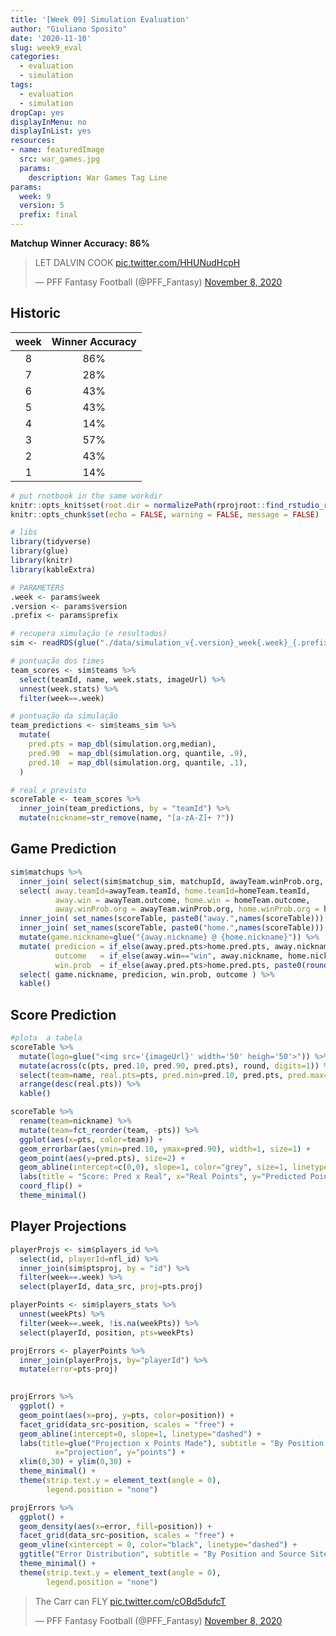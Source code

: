 ```yaml
---
title: '[Week 09] Simulation Evaluation'
author: "Giuliano Sposito"
date: '2020-11-10'
slug: week9_eval
categories:
  - evaluation
  - simulation
tags:
  - evaluation
  - simulation
dropCap: yes
displayInMenu: no
displayInList: yes
resources:
- name: featuredImage
  src: war_games.jpg
  params:
    description: War Games Tag Line
params:
  week: 9
  version: 5
  prefix: final
---
```


**Matchup Winner Accuracy: 86%**

<!--more-->

<blockquote class="twitter-tweet"><p lang="en" dir="ltr">LET DALVIN COOK <a href="https://t.co/HHUNudHcpH">pic.twitter.com/HHUNudHcpH</a></p>&mdash; PFF Fantasy Football (@PFF_Fantasy) <a href="https://twitter.com/PFF_Fantasy/status/1325537233550630918?ref_src=twsrc%5Etfw">November 8, 2020</a></blockquote> <script async src="https://platform.twitter.com/widgets.js" charset="utf-8"></script>


## Historic

| week | Winner Accuracy |
|:----:|:---------------:|
| 8    |       86%       |
| 7    |       28%       |
| 6    |       43%       |
| 5    |       43%       |
| 4    |       14%       |
| 3    |       57%       |
| 2    |       43%       |
| 1    |       14%       |


```r
# put rnotbook in the same workdir
knitr::opts_knit$set(root.dir = normalizePath(rprojroot::find_rstudio_root_file())) 
knitr::opts_chunk$set(echo = FALSE, warning = FALSE, message = FALSE)
```


```r
# libs
library(tidyverse)
library(glue)
library(knitr)
library(kableExtra)

# PARAMETERS
.week <- params$week
.version <- params$version
.prefix <- params$prefix

# recupera simulação (e resultados)
sim <- readRDS(glue("./data/simulation_v{.version}_week{.week}_{.prefix}.rds"))

# pontuação dos times
team_scores <- sim$teams %>% 
  select(teamId, name, week.stats, imageUrl) %>% 
  unnest(week.stats) %>% 
  filter(week==.week)

# pontuação da simulação
team_predictions <- sim$teams_sim %>% 
  mutate(
    pred.pts = map_dbl(simulation.org,median), 
    pred.90  = map_dbl(simulation.org, quantile, .9),
    pred.10  = map_dbl(simulation.org, quantile, .1),
  )

# real x previsto
scoreTable <- team_scores %>% 
  inner_join(team_predictions, by = "teamId") %>% 
  mutate(nickname=str_remove(name, "[a-zA-Z]+ ?"))
```

## Game Prediction

```r
sim$matchups %>%
  inner_join( select(sim$matchup_sim, matchupId, awayTeam.winProb.org, homeTeam.winProb.org), by="matchupId")  %>% 
  select( away.teamId=awayTeam.teamId, home.teamId=homeTeam.teamId, 
          away.win = awayTeam.outcome, home.win = homeTeam.outcome,
          away.winProb.org = awayTeam.winProb.org, home.winProb.org = homeTeam.winProb.org) %>% 
  inner_join( set_names(scoreTable, paste0("away.",names(scoreTable))), by="away.teamId" ) %>% 
  inner_join( set_names(scoreTable, paste0("home.",names(scoreTable))), by="home.teamId" ) %>% 
  mutate(game.nickname=glue("{away.nickname} @ {home.nickname}")) %>%
  mutate( predicion = if_else(away.pred.pts>home.pred.pts, away.nickname, home.nickname),
          outcome   = if_else(away.win=="win", away.nickname, home.nickname),
          win.prob  = if_else(away.pred.pts>home.pred.pts, paste0(round(100*away.winProb.org,1), "%"), paste0(round(100*home.winProb.org,1),"%"))) %>% 
  select( game.nickname, predicion, win.prob, outcome ) %>% 
  kable()
```


## Score Prediction

```r
#plota  a tabela
scoreTable %>% 
  mutate(logo=glue("<img src='{imageUrl}' width='50' heigh='50'>")) %>% 
  mutate(across(c(pts, pred.10, pred.90, pred.pts), round, digits=1)) %>% 
  select(team=name, real.pts=pts, pred.min=pred.10, pred.pts, pred.max=pred.90) %>% 
  arrange(desc(real.pts)) %>% 
  kable()
```


```r

scoreTable %>% 
  rename(team=nickname) %>% 
  mutate(team=fct_reorder(team, -pts)) %>% 
  ggplot(aes(x=pts, color=team)) +
  geom_errorbar(aes(ymin=pred.10, ymax=pred.90), width=1, size=1) +
  geom_point(aes(y=pred.pts), size=2) +
  geom_abline(intercept=c(0,0), slope=1, color="grey", size=1, linetype="dashed") +
  labs(title = "Score: Pred x Real", x="Real Points", y="Predicted Points") +
  coord_flip() +
  theme_minimal() 
```

## Player Projections

```r
playerProjs <- sim$players_id %>% 
  select(id, playerId=nfl_id) %>% 
  inner_join(sim$ptsproj, by = "id") %>% 
  filter(week==.week) %>% 
  select(playerId, data_src, proj=pts.proj)

playerPoints <- sim$players_stats %>%
  unnest(weekPts) %>% 
  filter(week==.week, !is.na(weekPts)) %>% 
  select(playerId, position, pts=weekPts) 

projErrors <- playerPoints %>% 
  inner_join(playerProjs, by="playerId") %>% 
  mutate(error=pts-proj)

  
projErrors %>% 
  ggplot() +
  geom_point(aes(x=proj, y=pts, color=position)) +
  facet_grid(data_src~position, scales = "free") +
  geom_abline(intercept=0, slope=1, linetype="dashed") + 
  labs(title=glue("Projection x Points Made"), subtitle = "By Position and Source Site",
          x="projection", y="points") +
  xlim(0,30) + ylim(0,30) +
  theme_minimal() +
  theme(strip.text.y = element_text(angle = 0),
        legend.position = "none")
```

```r
projErrors %>% 
  ggplot() +
  geom_density(aes(x=error, fill=position)) +
  facet_grid(data_src~position, scales = "free") +
  geom_vline(xintercept = 0, color="black", linetype="dashed") +
  ggtitle("Error Distribution", subtitle = "By Position and Source Site") +
  theme_minimal() +
  theme(strip.text.y = element_text(angle = 0),
        legend.position = "none")
```

<blockquote class="twitter-tweet"><p lang="en" dir="ltr">The Carr can FLY <a href="https://t.co/cOBd5dufcT">pic.twitter.com/cOBd5dufcT</a></p>&mdash; PFF Fantasy Football (@PFF_Fantasy) <a href="https://twitter.com/PFF_Fantasy/status/1325573999552843783?ref_src=twsrc%5Etfw">November 8, 2020</a></blockquote> <script async src="https://platform.twitter.com/widgets.js" charset="utf-8"></script>